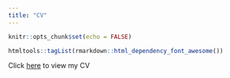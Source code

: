 ```yaml
---
title: "CV"
---
```


```r
knitr::opts_chunk$set(echo = FALSE)

htmltools::tagList(rmarkdown::html_dependency_font_awesome())
```


Click [here](http://docs.google.com/gview?url=https://www.dropbox.com/s/ybalpqmu8ae0fgd/SEA_CV_090719.pdf?dl=1&embedded=true) to view my CV


